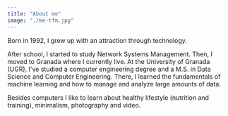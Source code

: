 ```yaml
---
title: "About me"
image: "./me-tfm.jpg"
---
```


Born in 1992, I grew up with an attraction through technology.

After school, I started to study Network Systems Management. Then, I moved to Granada where I currently live. 
At the University of Granada (UGR), I've studied a computer engineering degree and a M.S. in Data Science and Computer Engineering. 
There, I learned the fundamentals of machine learning and how to manage and analyze large amounts of data.   

Besides computers I like to learn about healthy lifestyle (nutrition and training), minimalism, photography and video.
